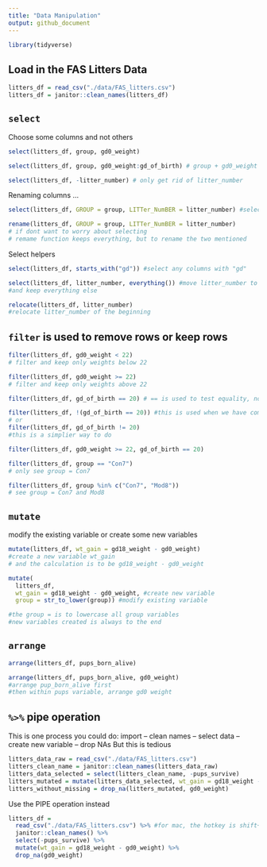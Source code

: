 ```yaml
---
title: "Data Manipulation"
output: github_document
---
```


```r
library(tidyverse)
```

## Load in the FAS Litters Data

```r
litters_df = read_csv("./data/FAS_litters.csv")
litters_df = janitor::clean_names(litters_df)
```

## `select`

Choose some columns and not others

```r
select(litters_df, group, gd0_weight)
```

```r
select(litters_df, group, gd0_weight:gd_of_birth) # group + gd0_weight to gd_of_birth
```

```r
select(litters_df, -litter_number) # only get rid of litter_number
```

Renaming columns ...

```r
select(litters_df, GROUP = group, LITTer_NumBER = litter_number) #select the columns and rename
```

```r
rename(litters_df, GROUP = group, LITTer_NumBER = litter_number)
# if dont want to worry about selecting
# remame function keeps everything, but to rename the two mentioned
```

Select helpers

```r
select(litters_df, starts_with("gd")) #select any columns with "gd"
```

```r
select(litters_df, litter_number, everything()) #move litter_number to the beginning
#and keep everything else
```

```r
relocate(litters_df, litter_number)
#relocate litter_number of the beginning
```

##  `filter` is used to remove rows or keep rows

```r
filter(litters_df, gd0_weight < 22)
# filter and keep only weights below 22
```

```r
filter(litters_df, gd0_weight >= 22)
# filter and keep only weights above 22
```

```r
filter(litters_df, gd_of_birth == 20) # == is used to test equality, not trying to replace
```

```r
filter(litters_df, !(gd_of_birth == 20)) #this is used when we have complex things
# or
filter(litters_df, gd_of_birth != 20)
#this is a simplier way to do
```

```r
filter(litters_df, gd0_weight >= 22, gd_of_birth == 20)
```

```r
filter(litters_df, group == "Con7")
# only see group = Con7
```

```r
filter(litters_df, group %in% c("Con7", "Mod8"))
# see group = Con7 and Mod8
```

##    `mutate`

modify the existing variable or create some new variables

```r
mutate(litters_df, wt_gain = gd18_weight - gd0_weight)
#create a new variable wt_gain
# and the calculation is to be gd18_weight - gd0_weight
```


```r
mutate(
  litters_df,
  wt_gain = gd18_weight - gd0_weight, #create new variable
  group = str_to_lower(group)) #modify existing variable

#the group = is to lowercase all group variables
#new variables created is always to the end

```

##  `arrange`

```r
arrange(litters_df, pups_born_alive)
```

```r
arrange(litters_df, pups_born_alive, gd0_weight)
#arrange pup_born_alive first
#then within pups variable, arrange gd0 weight
```

## `%>%` pipe operation


This is one process you could do:
import -- clean names -- select data -- create new variable -- drop NAs
But this is tedious
```r
litters_data_raw = read_csv("./data/FAS_litters.csv")
litters_clean_name = janitor::clean_names(litters_data_raw)
litters_data_selected = select(litters_clean_name, -pups_survive)
litters_mutated = mutate(litters_data_selected, wt_gain = gd18_weight - gd0_weight)
litters_without_missing = drop_na(litters_mutated, gd0_weight)
```

Use the PIPE operation instead

```r
litters_df = 
  read_csv("./data/FAS_litters.csv") %>% #for mac, the hotkey is shift+command+m
  janitor::clean_names() %>% 
  select(-pups_survive) %>% 
  mutate(wt_gain = gd18_weight - gd0_weight) %>% 
  drop_na(gd0_weight)
```











